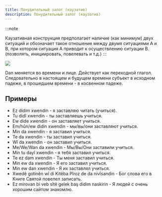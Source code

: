 ```yaml
---
title: Понудительный залог (каузатив)
description: Понудительный залог (каузатив)
---
```


:::note

Каузативная конструкция предполагает наличие (как минимум) двух ситуаций
и обозначает такое отношение между двумя ситуациями A и B,
при котором ситуация A приводит к осуществлению ситуации B.
(позволять, инициировать, повелевать и т.д.)
:::

![](/img/chapter-9/schema-3.png)

Dan меняется во времени и лице. Действует как переходной глагол.
Следовательно в настоящем и будущем времени субъект в исходном падеже,
в прошедшем времени - в косвенном падеже.

## Примеры

- Ez didim xwendin - я заставляю читать (учиться).
- Tu didî xwendin - ты заставляешь учиться.
- Ew dide xwendin - он заставляет учиться.
- Em/hûn/ew didin xwendin - мы/вы/они заставляют учиться.
- Min da xwendin - я заставил учиться.
- Te da xwendin - ты заставил учиться.
- Wî da xwendin - он заставил учиться.
- Me/We/Wan da xwendin - Мы/Вы/Они заставили учиться.
- Min tu dayî xwendin - я тебя заставил учиться.
- Te ez dam xwendin - Ты меня заставил учиться.
- Min ew da xwendin - Я его заставил учиться.
- Min ew dan xwendin - Я их заставлял учиться.
- Xwedê gotinên wî di Kitêba Pîroz de da nivîsandin - Бог слова его в Книге Святой повелел записать.
- Ez mirovan bi veb sîtê gelek baş didim naskirin - Я людей с очень хорошим сайтом знакомлю.
